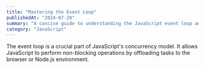 ```yaml
---
title: "Mastering the Event Loop"
publishedAt: "2024-07-28"
summary: "A concise guide to understanding the JavaScript event loop and its role in asynchronous programming."
category: "JavaScript"
---
```


The event loop is a crucial part of JavaScript's concurrency model. It allows JavaScript to perform non-blocking operations by offloading tasks to the browser or Node.js environment.

